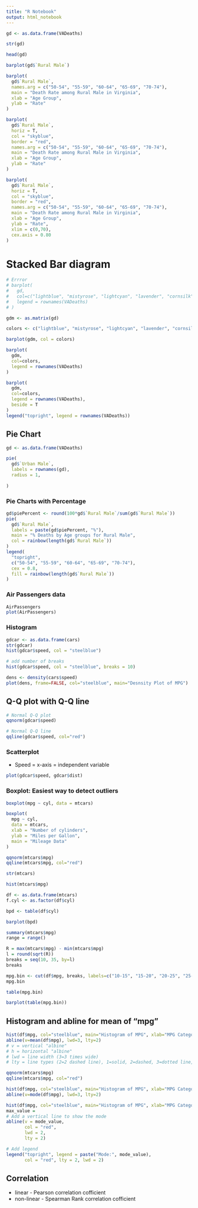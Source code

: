 ```yaml
---
title: "R Notebook"
output: html_notebook
---
```


```r
gd <- as.data.frame(VADeaths)

str(gd)

head(gd)
```

```r
barplot(gd$`Rural Male`)
```

```r
barplot(
  gd$`Rural Male`,
  names.arg = c("50-54", "55-59", "60-64", "65-69", "70-74"),
  main = "Death Rate among Rural Male in Virginia",
  xlab = "Age Group",
  ylab = "Rate"
)
```

```r
barplot(
  gd$`Rural Male`,
  horiz = T,
  col = "skyblue",
  border = "red",
  names.arg = c("50-54", "55-59", "60-64", "65-69", "70-74"),
  main = "Death Rate among Rural Male in Virginia",
  xlab = "Age Group",
  ylab = "Rate"
)
```

```r
barplot(
  gd$`Rural Male`,
  horiz = T,
  col = "skyblue",
  border = "red",
  names.arg = c("50-54", "55-59", "60-64", "65-69", "70-74"),
  main = "Death Rate among Rural Male in Virginia",
  xlab = "Age Group",
  ylab = "Rate",
  xlim = c(0,70),
  cex.axis = 0.80
)
```

# Stacked Bar diagram

```r
# Errror
# barplot(
#   gd,
#   col=c("lightblue", "mistyrose", "lightcyan", "lavender", "cornsilk"),
#   legend = rownames(VADeaths)
# )

gdm <- as.matrix(gd)

colors <- c("lightblue", "mistyrose", "lightcyan", "lavender", "cornsilk")

barplot(gdm, col = colors)

barplot(
  gdm,
  col=colors,
  legend = rownames(VADeaths)
)
```

```r
barplot(
  gdm,
  col=colors,
  legend = rownames(VADeaths),
  beside = T
)
legend("topright", legend = rownames(VADeaths))
```

## Pie Chart

```r
gd <- as.data.frame(VADeaths)

pie(
  gd$`Urban Male`,
  labels = rownames(gd),
  radius = 1,
  
)
```

### Pie Charts with Percentage

```r
gd$piePercent <- round(100*gd$`Rural Male`/sum(gd$`Rural Male`))
pie(
  gd$`Rural Male`,
  labels = paste(gd$piePercent, "%"),
  main = "% Deaths by Age groups for Rural Male",
  col = rainbow(length(gd$`Rural Male`))
)
legend(
  "topright",
  c("50-54", "55-59", "60-64", "65-69", "70-74"),
  cex = 0.8,
  fill = rainbow(length(gd$`Rural Male`))
)
```

### Air Passengers data

```r
AirPassengers
plot(AirPassengers)
```

### Histogram

```r
gdcar <- as.data.frame(cars)
str(gdcar)
hist(gdcar$speed, col = "steelblue")

# add number of breaks
hist(gdcar$speed, col = "steelblue", breaks = 10)

dens <- density(cars$speed)
plot(dens, frame=FALSE, col="steelblue", main="Desnsity Plot of MPG")
```

## Q-Q plot with Q-Q line

```r
# Normal Q-Q plot
qqnorm(gdcar$speed)

# Normal Q-Q line
qqline(gdcar$speed, col="red")
```

### Scatterplot

-   Speed = x-axis = independent variable

```r
plot(gdcar$speed, gdcar$dist)
```

### Boxplot: Easiest way to detect outliers

```r
boxplot(mpg ~ cyl, data = mtcars)

boxplot(
  mpg ~ cyl,
  data = mtcars,
  xlab = "Number of cylinders",
  ylab = "Miles per Gallon",
  main = "Mileage Data"
)

qqnorm(mtcars$mpg)
qqline(mtcars$mpg, col="red")
```

```r
str(mtcars)

hist(mtcars$mpg)
```

```r
df <- as.data.frame(mtcars)
f.cyl <- as.factor(df$cyl)

bpd <- table(df$cyl)

barplot(bpd)
```

```r
summary(mtcars$mpg)
range = range()

R = max(mtcars$mpg) - min(mtcars$mpg)
l = round(sqrt(R))
breaks = seq(10, 35, by=l)
breaks

mpg.bin <- cut(df$mpg, breaks, labels=c("10-15", "15-20", "20-25", "25-30", "30-35"))
mpg.bin

table(mpg.bin)

barplot(table(mpg.bin))
```

## Histogram and abline for mean of "mpg"

```r
hist(df$mpg, col="steelblue", main="Histogram of MPG", xlab="MPG Categories")
abline(v=mean(df$mpg), lwd=3, lty=2)
# v = vertical "albine"
# h = horizontal "albine"
# lwd = line width (3=3 times wide)
# lty = line types (2=2 dashed line), 1=solid, 2=dashed, 3=dotted line, 4=dot an dashed, 5 = long dash, 6=two dashed
```

```r
qqnorm(mtcars$mpg)
qqline(mtcars$mpg, col="red")
```

```r
hist(df$mpg, col="steelblue", main="Histogram of MPG", xlab="MPG Categories")
abline(v=mode(df$mpg), lwd=3, lty=2)
```

```r
hist(df$mpg, col="steelblue", main="Histogram of MPG", xlab="MPG Categories")
max_value = 
# Add a vertical line to show the mode
abline(v = mode_value, 
       col = "red", 
       lwd = 2, 
       lty = 2)

# Add legend
legend("topright", legend = paste("Mode:", mode_value), 
       col = "red", lty = 2, lwd = 2)
```

## Correlation

-   linear - Pearson correlation cofficient
-   non-linear - Spearman Rank correlation cofficient
